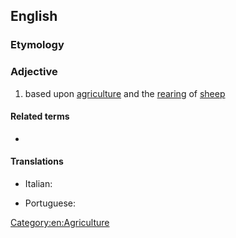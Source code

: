 ==English==

===Etymology===
{{prefix|en|agro|pastoral}}

===Adjective===
{{en-adj|-}}

# based upon [[agriculture]] and the [[rearing]] of [[sheep]]

====Related terms====
* {{l|en|agropastoralist}}

====Translations====
{{trans-top|based upon agriculture and the rearing of sheep}}
* Italian: {{t|it|agropastorale}}
{{trans-mid}}
* Portuguese: {{t|pt|agropastoril}}
{{trans-bottom}}

[[Category:en:Agriculture]]